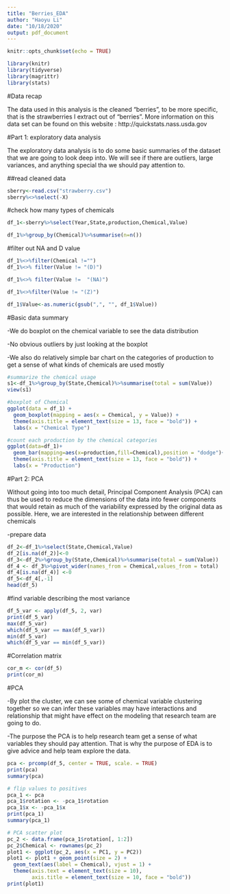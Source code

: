 ---
title: "Berries_EDA"
author: "Haoyu Li"
date: "10/18/2020"
output: pdf_document
---
```{r setup, include=FALSE}
knitr::opts_chunk$set(echo = TRUE)
```

```{r message=FALSE, warning=FALSE, paged.print=FALSE}
library(knitr)
library(tidyverse)
library(magrittr)
library(stats)
```


#Data recap

The data used in this analysis is the cleaned "berries", to be more specific, that is the strawberries I extract out of "berries". More information on this data set can be found on this website : http://quickstats.nass.usda.gov

#Part 1: exploratory data analysis


The exploratory data analysis is to do some basic summaries of the dataset that we are going to look deep into. We will see if there are outliers, large variances, and anything special tha we should pay attention to. 

##read cleaned data


```{r}
sberry<-read.csv("strawberry.csv")
sberry%<>%select(-X)
```


#check how many types of chemicals


```{r}
df_1<-sberry%>%select(Year,State,production,Chemical,Value)

df_1%>%group_by(Chemical)%>%summarise(n=n())
```




#filter out NA and D value


```{r}

df_1%<>%filter(Chemical !="")
df_1%<>% filter(Value != "(D)")

df_1%<>% filter(Value !=  "(NA)")

df_1%<>%filter(Value != "(Z)")

df_1$Value<-as.numeric(gsub(",", "", df_1$Value))

```



#Basic data summary


-We do boxplot on the chemical variable to see the data distribution


-No obvious outliers by just looking at the boxplot

-We also do relatively simple bar chart on the categories of production to get a sense of what kinds of chemicals are used mostly 


```{r}
#summarize the chemical usage
s1<-df_1%>%group_by(State,Chemical)%>%summarise(total = sum(Value))
view(s1)

#boxplot of Chemical 
ggplot(data = df_1) +
  geom_boxplot(mapping = aes(x = Chemical, y = Value)) +
  theme(axis.title = element_text(size = 13, face = "bold")) +
  labs(x = "Chemical Type")

#count each production by the chemical categories
ggplot(data=df_1)+
  geom_bar(mapping=aes(x=production,fill=Chemical),position = "dodge")+
  theme(axis.title = element_text(size = 13, face = "bold")) +
  labs(x = "Production")


```

#Part 2: PCA

Without going into too much detail, Principal Component Analysis (PCA) can thus be used to reduce the dimensions of the data into fewer components that would retain as much of the variability expressed by the original data as possible. Here, we are interested in the relationship between different chemicals 


-prepare data


```{r}

df_2<-df_1%>%select(State,Chemical,Value)
df_2[is.na(df_2)]<-0
df_3<-df_2%>%group_by(State,Chemical)%>%summarise(total = sum(Value))
df_4 <- df_3%>%pivot_wider(names_from = Chemical,values_from = total)
df_4[is.na(df_4)] <-0
df_5<-df_4[,-1]
head(df_5)
```


#find variable describing the most variance
```{r}
df_5_var <- apply(df_5, 2, var)
print(df_5_var)
max(df_5_var)
which(df_5_var == max(df_5_var))
min(df_5_var)
which(df_5_var == min(df_5_var))

```


#Correlation matrix



```{r}

cor_m <- cor(df_5)
print(cor_m)

```



#PCA

-By plot the cluster, we can see some of chemical variable clustering together so we can infer these variables may have interactions and relationship that might have effect on the modeling that research team are going to do.


-The purpose the  PCA is to help research team get a sense of what variables they should pay attention. That is why the purpose of EDA is to give advice and help team explore the data.

```{r}
pca <- prcomp(df_5, center = TRUE, scale. = TRUE)
print(pca)
summary(pca)

# flip values to positives
pca_1 <- pca
pca_1$rotation <- -pca_1$rotation
pca_1$x <- -pca_1$x
print(pca_1)
summary(pca_1)

# PCA scatter plot
pc_2 <- data.frame(pca_1$rotation[, 1:2])
pc_2$Chemical <- rownames(pc_2)
plot1 <- ggplot(pc_2, aes(x = PC1, y = PC2))
plot1 <- plot1 + geom_point(size = 2) +
  geom_text(aes(label = Chemical), vjust = 1) +
  theme(axis.text = element_text(size = 10),
        axis.title = element_text(size = 10, face = "bold"))
print(plot1)
```





